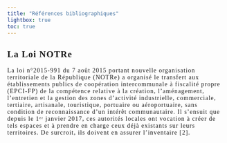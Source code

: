 ```yaml
---
title: "Références bibliographiques"
lightbox: true
toc: true
---
```


::: {#loi-notre style="font-family: YACkoD1yZN0-0;letter-spacing: 0.089em;font-size:1.0em;"}
## La Loi NOTRe

La loi n°2015-991 du 7 août 2015 portant nouvelle organisation territoriale de la République (NOTRe) a organisé le transfert aux établissements publics de coopération intercommunale à fiscalité propre (EPCI-FP) de la compétence relative à la création, l’aménagement, l’entretien et la gestion des zones d’activité industrielle, commerciale, tertiaire, artisanale, touristique, portuaire ou aéroportuaire, sans condition de reconnaissance d’un intérêt communautaire. Il s’ensuit que depuis le 1ᵉʳ janvier 2017, ces autorités locales ont vocation à créer de tels espaces et à prendre en charge ceux déjà existants sur leurs territoires. De surcroit, ils doivent en assurer l’inventaire \[2\].
:::
